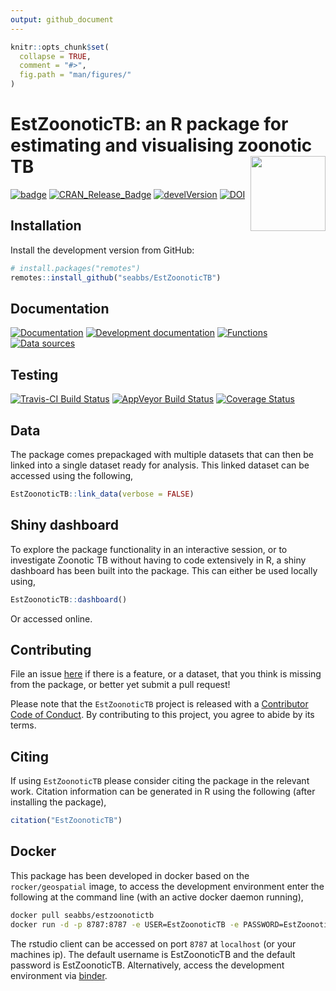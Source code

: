 ```yaml
---
output: github_document
---
```


```r
knitr::opts_chunk$set(
  collapse = TRUE,
  comment = "#>",
  fig.path = "man/figures/"
)
```

# EstZoonoticTB: an R package for estimating and visualising zoonotic TB  <img src="man/figures/logo.png" align="right" alt="" width="120" />

[![badge](https://img.shields.io/badge/Launch-EstZoonoticTB-green.svg)](https://mybinder.org/v2/gh/seabbs/EstZoonoticTB/master?urlpath=rstudio) 
[![CRAN_Release_Badge](http://www.r-pkg.org/badges/version-ago/EstZoonoticTB)](https://CRAN.R-project.org/package=EstZoonoticTB)
[![develVersion](https://img.shields.io/badge/devel%20version-0.1.0-lightgrey.svg?style=flat)](https://github.com/seabbs/EstZoonoticTB)
[![DOI](https://zenodo.org/badge/112591837.svg)](https://zenodo.org/badge/latestdoi/112591837)


## Installation

Install the development version from GitHub:

```r
# install.packages("remotes")
remotes::install_github("seabbs/EstZoonoticTB")
```

## Documentation

[![Documentation](https://img.shields.io/badge/Documentation-release-lightgrey.svg?style=flat)](https://www.samabbott.co.uk/EstZoonoticTB/)
[![Development documentation](https://img.shields.io/badge/Documentation-development-lightblue.svg?style=flat)](https://www.samabbott.co.uk/EstZoonoticTB/dev)
[![Functions](https://img.shields.io/badge/Documentation-functions-orange.svg?style=flat)](https://www.samabbott.co.uk/EstZoonoticTB/reference/index.html)
[![Data sources](https://img.shields.io/badge/Documentation-data sources-green.svg?style=flat)](https://www.samabbott.co.uk/EstZoonoticTB/reference/data-sources.html)



## Testing

[![Travis-CI Build Status](https://travis-ci.org/seabbs/EstZoonoticTB.svg?branch=master)](https://travis-ci.org/seabbs/EstZoonoticTB)
[![AppVeyor Build Status](https://ci.appveyor.com/api/projects/status/github/seabbs/EstZoonoticTB?branch=master&svg=true)](https://ci.appveyor.com/project/seabbs/EstZoonoticTB)
[![Coverage Status](https://img.shields.io/codecov/c/github/seabbs/EstZoonoticTB/master.svg)](https://codecov.io/github/seabbs/EstZoonoticTB?branch=master)


## Data

The package comes prepackaged with multiple datasets that can then be linked into a single dataset ready for analysis. This linked dataset can be accessed using the following,

```r
EstZoonoticTB::link_data(verbose = FALSE)
```

## Shiny dashboard

To explore the package functionality in an interactive session, or to investigate Zoonotic TB without having to code extensively in R, a shiny dashboard has been built into the package. This can either be used locally using, 

```r
EstZoonoticTB::dashboard()
```

Or accessed online.

## Contributing

File an issue [here](https://github.com/seabbs/EstZoonoticTB/issues) if there is a feature, or a dataset, that you think is missing from the package, or better yet submit a pull request!

Please note that the `EstZoonoticTB` project is released with a [Contributor Code of Conduct](https://github.com/seabbs/EstZoonoticTB/blob/master/.github/CODE_OF_CONDUCT.md). By contributing to this project, you agree to abide by its terms.

## Citing 

If using `EstZoonoticTB` please consider citing the package in the relevant work. Citation information can be generated in R using the following (after installing the package),

```r
citation("EstZoonoticTB")
```

## Docker

This package has been developed in docker based on the `rocker/geospatial` image, to access the  development environment enter the following at the command line (with an active docker daemon running),

```bash
docker pull seabbs/estzoonotictb
docker run -d -p 8787:8787 -e USER=EstZoonoticTB -e PASSWORD=EstZoonoticTB --name EstZoonoticTB seabbs/estzoonotictb
```

The rstudio client can be accessed on port `8787` at `localhost` (or your machines ip). The default username is EstZoonoticTB and the default password is EstZoonoticTB. Alternatively, access the development environment via [binder](https://mybinder.org/v2/gh/seabbs/EstZoonoticTB/master?urlpath=rstudio).

